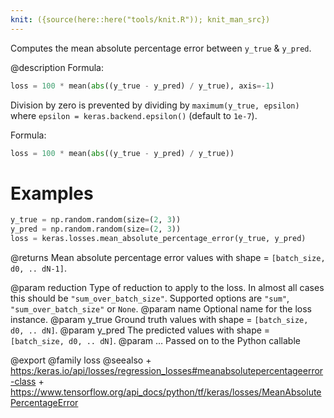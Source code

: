 ```yaml
---
knit: ({source(here::here("tools/knit.R")); knit_man_src})
---
```

Computes the mean absolute percentage error between `y_true` & `y_pred`.

@description
Formula:

```python
loss = 100 * mean(abs((y_true - y_pred) / y_true), axis=-1)
```

Division by zero is prevented by dividing by `maximum(y_true, epsilon)`
where `epsilon = keras.backend.epsilon()`
(default to `1e-7`).

Formula:

```python
loss = 100 * mean(abs((y_true - y_pred) / y_true))
```

# Examples
```python
y_true = np.random.random(size=(2, 3))
y_pred = np.random.random(size=(2, 3))
loss = keras.losses.mean_absolute_percentage_error(y_true, y_pred)
```

@returns
Mean absolute percentage error values with shape = `[batch_size, d0, ..
dN-1]`.

@param reduction Type of reduction to apply to the loss. In almost all cases
    this should be `"sum_over_batch_size"`.
    Supported options are `"sum"`, `"sum_over_batch_size"` or `None`.
@param name Optional name for the loss instance.
@param y_true Ground truth values with shape = `[batch_size, d0, .. dN]`.
@param y_pred The predicted values with shape = `[batch_size, d0, .. dN]`.
@param ... Passed on to the Python callable

@export
@family loss
@seealso
+ <https:/keras.io/api/losses/regression_losses#meanabsolutepercentageerror-class>
+ <https://www.tensorflow.org/api_docs/python/tf/keras/losses/MeanAbsolutePercentageError>
